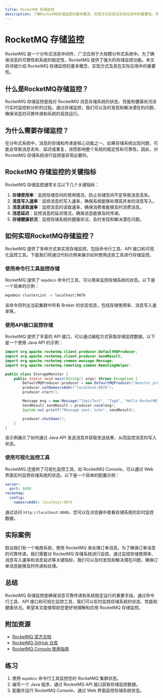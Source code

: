 ```yaml
---
title: RocketMQ 存储监控
description: 了解RocketMQ存储监控的基本概念、实现方式及其在实际应用中的重要性。本文适合初学者，包含代码示例和实际案例。
---
```


# RocketMQ 存储监控

RocketMQ 是一个分布式消息中间件，广泛应用于大规模分布式系统中。为了确保消息的可靠性和系统的稳定性，RocketMQ 提供了强大的存储监控功能。本文将详细介绍 RocketMQ 存储监控的基本概念、实现方式及其在实际应用中的重要性。

## 什么是RocketMQ存储监控？

RocketMQ 存储监控是指对 RocketMQ 消息存储系统的状态、性能和健康状况进行实时监控和分析的过程。通过存储监控，我们可以及时发现和解决潜在的问题，确保消息的可靠传递和系统的高效运行。

## 为什么需要存储监控？

在分布式系统中，消息的存储和传递是核心功能之一。如果存储系统出现问题，可能会导致消息丢失、延迟或重复，进而影响整个系统的稳定性和可靠性。因此，对 RocketMQ 存储系统进行监控是非常必要的。

## RocketMQ 存储监控的关键指标

RocketMQ 存储监控通常关注以下几个关键指标：

1. **存储使用率**：监控存储空间的使用情况，防止存储空间不足导致消息丢失。
2. **消息写入速率**：监控消息的写入速率，确保系统能够处理高并发的消息写入。
3. **消息读取速率**：监控消息的读取速率，确保消费者能够及时消费消息。
4. **消息延迟**：监控消息的延迟情况，确保消息能够及时传递。
5. **存储健康状况**：监控存储系统的健康状况，及时发现和解决潜在问题。

## 如何实现RocketMQ存储监控？

RocketMQ 提供了多种方式来实现存储监控，包括命令行工具、API 接口和可视化监控工具。下面我们将通过代码示例来展示如何使用这些工具进行存储监控。

### 使用命令行工具监控存储

RocketMQ 提供了 `mqadmin` 命令行工具，可以用来监控存储系统的状态。以下是一个简单的示例：

```bash
mqadmin clusterList -n localhost:9876
```

该命令将列出当前集群中所有 Broker 的状态信息，包括存储使用率、消息写入速率等。

### 使用API接口监控存储

RocketMQ 提供了丰富的 API 接口，可以通过编程方式获取存储监控数据。以下是一个使用 Java API 的示例：

```java
import org.apache.rocketmq.client.producer.DefaultMQProducer;
import org.apache.rocketmq.client.producer.SendResult;
import org.apache.rocketmq.common.message.Message;
import org.apache.rocketmq.remoting.common.RemotingHelper;

public class StorageMonitor {
    public static void main(String[] args) throws Exception {
        DefaultMQProducer producer = new DefaultMQProducer("monitor_producer_group");
        producer.setNamesrvAddr("localhost:9876");
        producer.start();

        Message msg = new Message("TopicTest", "TagA", "Hello RocketMQ".getBytes(RemotingHelper.DEFAULT_CHARSET));
        SendResult sendResult = producer.send(msg);
        System.out.printf("Message sent: %s%n", sendResult);

        producer.shutdown();
    }
}
```

该示例展示了如何通过 Java API 发送消息并获取发送结果，从而监控消息的写入状态。

### 使用可视化监控工具

RocketMQ 还提供了可视化监控工具，如 RocketMQ Console，可以通过 Web 界面实时监控存储系统的状态。以下是一个简单的配置示例：

```yaml
server:
  port: 8080
rocketmq:
  config:
    namesrvAddr: localhost:9876
```

通过访问 `http://localhost:8080`，您可以在浏览器中查看存储系统的实时监控数据。

## 实际案例

假设我们有一个电商系统，使用 RocketMQ 来处理订单消息。为了确保订单消息的可靠传递，我们需要对 RocketMQ 存储系统进行监控。通过监控存储使用率、消息写入速率和消息延迟等关键指标，我们可以及时发现和解决潜在问题，确保订单消息能够及时传递和处理。

## 总结

RocketMQ 存储监控是确保消息可靠传递和系统稳定运行的重要手段。通过命令行工具、API 接口和可视化监控工具，我们可以实时监控存储系统的状态、性能和健康状况。希望本文能够帮助您更好地理解和应用 RocketMQ 存储监控。

## 附加资源

- [RocketMQ 官方文档](https://rocketmq.apache.org/docs/)
- [RocketMQ GitHub 仓库](https://github.com/apache/rocketmq)
- [RocketMQ Console 使用指南](https://github.com/apache/rocketmq-externals/tree/master/rocketmq-console)

## 练习

1. 使用 `mqadmin` 命令行工具监控您的 RocketMQ 集群状态。
2. 编写一个 Java 程序，通过 RocketMQ API 接口获取存储监控数据。
3. 配置并运行 RocketMQ Console，通过 Web 界面监控存储系统状态。
